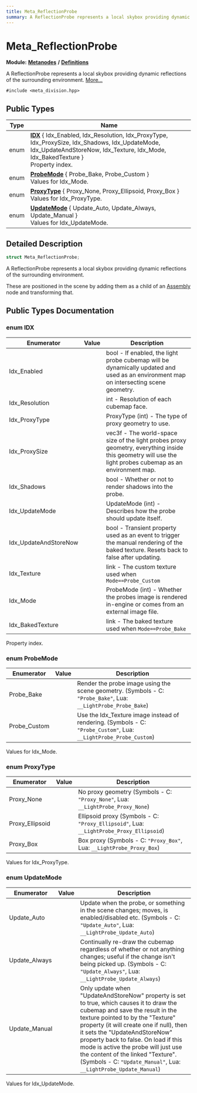 ```yaml
---
title: Meta_ReflectionProbe
summary: A ReflectionProbe represents a local skybox providing dynamic reflections of the surrounding environment. 
---
```


# Meta_ReflectionProbe

**Module:** **[Metanodes](../../modules/metanodes/index.mdx)** **/** **[Definitions](../../modules/metanodes/definitions.mdx)**

A ReflectionProbe represents a local skybox providing dynamic reflections of the surrounding environment.  [More...](#detailed-description)

`#include <meta_division.hpp>`

## Public Types

| Type           | Name           |
| -------------- | -------------- |
| enum| **[IDX](#enum-idx)** \{ Idx_Enabled, Idx_Resolution, Idx_ProxyType, Idx_ProxySize, Idx_Shadows, Idx_UpdateMode, Idx_UpdateAndStoreNow, Idx_Texture, Idx_Mode, Idx_BakedTexture \}<br />Property index.  |
| enum| **[ProbeMode](#enum-probemode)** \{ Probe_Bake, Probe_Custom \}<br />Values for Idx_Mode.  |
| enum| **[ProxyType](#enum-proxytype)** \{ Proxy_None, Proxy_Ellipsoid, Proxy_Box \}<br />Values for Idx_ProxyType.  |
| enum| **[UpdateMode](#enum-updatemode)** \{ Update_Auto, Update_Always, Update_Manual \}<br />Values for Idx_UpdateMode.  |

## Detailed Description

```cpp
struct Meta_ReflectionProbe;
```

A ReflectionProbe represents a local skybox providing dynamic reflections of the surrounding environment. 

These are positioned in the scene by adding them as a child of an [Assembly](../metanodes/meta-assembly.mdx) node and transforming that. 

## Public Types Documentation

### enum IDX

| Enumerator | Value | Description |
| ---------- | ----- | ----------- |
| Idx_Enabled | | bool - If enabled, the light probe cubemap will be dynamically updated and used as an environment map on intersecting scene geometry.   |
| Idx_Resolution | | int - Resolution of each cubemap face.   |
| Idx_ProxyType | | ProxyType (int) - The type of proxy geometry to use.   |
| Idx_ProxySize | | vec3f - The world-space size of the light probes proxy geometry, everything inside this geometry will use the light probes cubemap as an environment map.   |
| Idx_Shadows | | bool - Whether or not to render shadows into the probe.   |
| Idx_UpdateMode | | UpdateMode (int) - Describes how the probe should update itself.   |
| Idx_UpdateAndStoreNow | | bool - Transient property used as an event to trigger the manual rendering of the baked texture. Resets back to false after updating.   |
| Idx_Texture | | link - The custom texture used when `Mode==Probe_Custom`  |
| Idx_Mode | | ProbeMode (int) - Whether the probes image is rendered in-engine or comes from an external image file.   |
| Idx_BakedTexture | | link - The baked texture used when `Mode==Probe_Bake`  |

Property index. 

### enum ProbeMode

| Enumerator | Value | Description |
| ---------- | ----- | ----------- |
| Probe_Bake | | Render the probe image using the scene geometry. (Symbols - C: `"Probe_Bake"`, Lua: `__LightProbe_Probe_Bake`)   |
| Probe_Custom | | Use the Idx_Texture image instead of rendering. (Symbols - C: `"Probe_Custom"`, Lua: `__LightProbe_Probe_Custom`)   |

Values for Idx_Mode. 

### enum ProxyType

| Enumerator | Value | Description |
| ---------- | ----- | ----------- |
| Proxy_None | | No proxy geometry (Symbols - C: `"Proxy_None"`, Lua: `__LightProbe_Proxy_None`)   |
| Proxy_Ellipsoid | | Ellipsoid proxy (Symbols - C: `"Proxy_Ellipsoid"`, Lua: `__LightProbe_Proxy_Ellipsoid`)   |
| Proxy_Box | | Box proxy (Symbols - C: `"Proxy_Box"`, Lua: `__LightProbe_Proxy_Box`)   |

Values for Idx_ProxyType. 

### enum UpdateMode

| Enumerator | Value | Description |
| ---------- | ----- | ----------- |
| Update_Auto | | Update when the probe, or something in the scene changes; moves, is enabled/disabled etc. (Symbols - C: `"Update_Auto"`, Lua: `__LightProbe_Update_Auto`)   |
| Update_Always | | Continually re-draw the cubemap regardless of whether or not anything changes; useful if the change isn't being picked up. (Symbols - C: `"Update_Always"`, Lua: `__LightProbe_Update_Always`)   |
| Update_Manual | | Only update when "UpdateAndStoreNow" property is set to true, which causes it to draw the cubemap and save the result in the texture pointed to by the "Texture" property (it will create one if null), then it sets the "UpdateAndStoreNow" property back to false. On load if this mode is active the probe will just use the content of the linked "Texture". (Symbols - C: `"Update_Manual"`, Lua: `__LightProbe_Update_Manual`)   |

Values for Idx_UpdateMode. 
